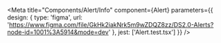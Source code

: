 
<Meta
  title="Components/Alert/Info"
  component={Alert}
  parameters={{
    design: {
      type: 'figma',
      url: 'https://www.figma.com/file/GkHk2iakNrk5m9wZDQZ8zz/DS2.0-Alerts?node-id=1001%3A5914&mode=dev'
    },
    jest: ['Alert.test.tsx']
  }}
/>

<Story of={DecoratorDefault} />

<Unstyled>
  <Stories />
</Unstyled>
